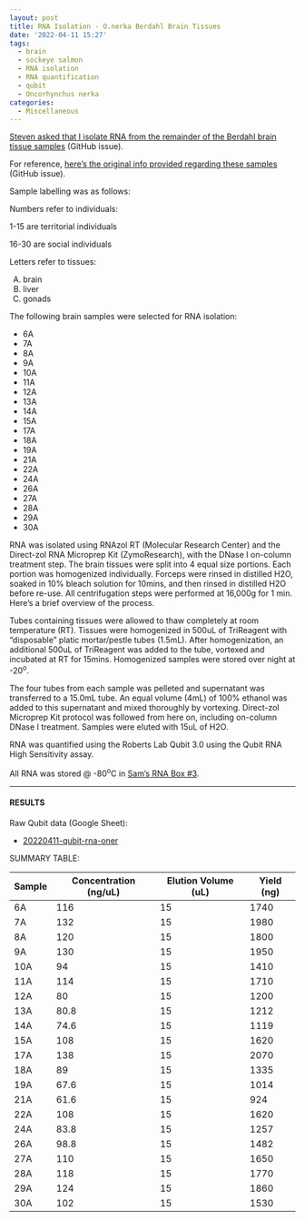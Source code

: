 ```yaml
---
layout: post
title: RNA Isolation - O.nerka Berdahl Brain Tissues
date: '2022-04-11 15:27'
tags: 
  - brain
  - sockeye salmon
  - RNA isolation
  - RNA quantification
  - qubit
  - Oncorhynchus nerka
categories: 
  - Miscellaneous
---
```

[Steven asked that I isolate RNA from the remainder of the Berdahl brain tissue samples](https://github.com/RobertsLab/resources/issues/1410) (GitHub issue).

For reference, [here's the original info provided regarding these samples](https://github.com/RobertsLab/resources/issues/1307) (GitHub issue).

Sample labelling was as follows:

Numbers refer to individuals:

1-15 are territorial individuals

16-30 are social individuals

Letters refer to tissues:

(A) brain
(B) liver
(C) gonads

The following brain samples were selected for RNA isolation:

- 6A
- 7A
- 8A
- 9A
- 10A
- 11A
- 12A
- 13A
- 14A
- 15A
- 17A
- 18A
- 19A
- 21A
- 22A
- 24A
- 26A
- 27A
- 28A
- 29A
- 30A


RNA was isolated using RNAzol RT (Molecular Research Center) and the Direct-zol RNA Microprep Kit (ZymoResearch), with the DNase I on-column treatment step. The brain tissues were split into 4 equal size portions. Each portion was homogenized individually. Forceps were rinsed in distilled H2O, soaked in 10% bleach solution for 10mins, and then rinsed in distilled H2O before re-use. All centrifugation steps were performed at 16,000g for 1 min. Here’s a brief overview of the process.

Tubes containing tissues were allowed to thaw completely at room temperature (RT). Tissues were homogenized in 500uL of TriReagent with “disposable” platic mortar/pestle tubes (1.5mL). After homogenization, an additional 500uL of TriReagent was added to the tube, vortexed and incubated at RT for 15mins. Homogenized samples were stored over night at -20<sup>o</sup>. 

The four tubes from each sample was pelleted and supernatant was transferred to a 15.0mL tube. An equal volume (4mL) of 100% ethanol was added to this supernatant and mixed thoroughly by vortexing. Direct-zol Microprep Kit protocol was followed from here on, including on-column DNase I treatment. Samples were eluted with 15uL of H2O.

RNA was quantified using the Roberts Lab Qubit 3.0 using the Qubit RNA High Sensitivity assay.

All RNA was stored @ -80<sup>o</sup>C in [Sam’s RNA Box #3](https://docs.google.com/spreadsheets/d/1j9jm3b91IkVfG0EsSjQpR--t2R97YXEQPaOFqsOqjhc/edit?usp=sharing).

---

#### RESULTS

Raw Qubit data (Google Sheet):

- [20220411-qubit-rna-oner](https://docs.google.com/spreadsheets/d/1WCslfKqWHNmQo5T54mIfD9T6ZCAjC2vEaHUe810OPKI/edit?usp=sharing)

SUMMARY TABLE:

| Sample | Concentration (ng/uL) | Elution Volume (uL) | Yield (ng) |
|--------|-----------------------|---------------------|------------|
| 6A     | 116                   | 15                  | 1740       |
| 7A     | 132                   | 15                  | 1980       |
| 8A     | 120                   | 15                  | 1800       |
| 9A     | 130                   | 15                  | 1950       |
| 10A    | 94                    | 15                  | 1410       |
| 11A    | 114                   | 15                  | 1710       |
| 12A    | 80                    | 15                  | 1200       |
| 13A    | 80.8                  | 15                  | 1212       |
| 14A    | 74.6                  | 15                  | 1119       |
| 15A    | 108                   | 15                  | 1620       |
| 17A    | 138                   | 15                  | 2070       |
| 18A    | 89                    | 15                  | 1335       |
| 19A    | 67.6                  | 15                  | 1014       |
| 21A    | 61.6                  | 15                  | 924        |
| 22A    | 108                   | 15                  | 1620       |
| 24A    | 83.8                  | 15                  | 1257       |
| 26A    | 98.8                  | 15                  | 1482       |
| 27A    | 110                   | 15                  | 1650       |
| 28A    | 118                   | 15                  | 1770       |
| 29A    | 124                   | 15                  | 1860       |
| 30A    | 102                   | 15                  | 1530       |